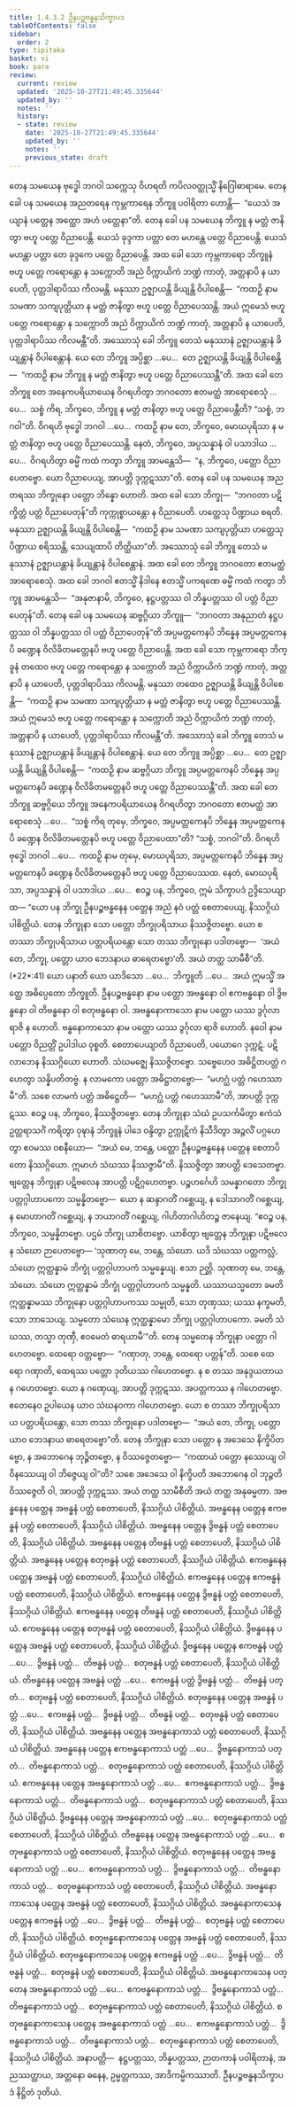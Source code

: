 ```yaml
---
title: 1.4.3.2 ဦနပဉ္စဗန္ဓနသိက္ခာပဒ
tableOfContents: false
sidebar:
  order: 2
type: tipitaka
basket: vi
book: para
review:
  current: review
  updated: '2025-10-27T21:49:45.335644'
  updated_by: ''
  notes: ''
  history:
  - state: review
    date: '2025-10-27T21:49:45.335644'
    updated_by: ''
    notes: ''
    previous_state: draft
---
```



<ReviewStatus review={frontmatter.review} showDetails={true} />

<HypothesisAnnotation frontmatter={frontmatter} />

<DynamicBreadcrumb />

<Division number="609" book="para" e="ch" v="1" p="355">

<Paragraph number="2273" book="para">
တေန သမယေန ဗုဒ္ဓေါ ဘဂဝါ သက္ကေသု ဝိဟရတိ ကပိလဝတ္ထုသ္မိံ နိဂြေါဓာရာမေ. တေန ခေါ ပန သမယေန အညတရေန ကုမ္ဘကာရေန ဘိက္ခူ ပဝါရိတာ ဟောန္တိ—  “ယေသံ အယျာနံ ပတ္တေန အတ္ထော အဟံ ပတ္တေနာ”တိ. တေန ခေါ ပန သမယေန ဘိက္ခူ န မတ္တံ ဇာနိတွာ ဗဟူ ပတ္တေ ဝိညာပေန္တိ. ယေသံ ခုဒ္ဒကာ ပတ္တာ တေ မဟန္တေ ပတ္တေ ဝိညာပေန္တိ. ယေသံ မဟန္တာ ပတ္တာ တေ ခုဒ္ဒကေ ပတ္တေ ဝိညာပေန္တိ. အထ ခေါ သော ကုမ္ဘကာရော ဘိက္ခူနံ ဗဟူ ပတ္တေ ကရောန္တော န သက္ကောတိ အညံ ဝိက္ကာယိကံ ဘဏ္ဍံ ကာတုံ, အတ္တနာပိ န ယာပေတိ, ပုတ္တဒါရာပိဿ ကိလမန္တိ. မနုဿာ ဥဇ္ဈာယန္တိ ခိယျန္တိ ဝိပါစေန္တိ—  “ကထဉှိ နာမ သမဏာ သကျပုတ္တိယာ န မတ္တံ ဇာနိတွာ ဗဟူ ပတ္တေ ဝိညာပေဿန္တိ. အယံ ဣမေသံ ဗဟူ ပတ္တေ ကရောန္တော န သက္ကောတိ အညံ ဝိက္ကာယိကံ ဘဏ္ဍံ ကာတုံ, အတ္တနာပိ န ယာပေတိ, ပုတ္တဒါရာပိဿ ကိလမန္တီ”တိ.
</Paragraph>

<Paragraph number="2274" book="para">
အဿောသုံ ခေါ ဘိက္ခူ တေသံ မနုဿာနံ ဥဇ္ဈာယန္တာနံ ခိယျန္တာနံ ဝိပါစေန္တာနံ. ယေ တေ ဘိက္ခူ အပ္ပိစ္ဆာ …ပေ…  တေ ဥဇ္ဈာယန္တိ ခိယျန္တိ ဝိပါစေန္တိ—  “ကထဉှိ နာမ ဘိက္ခူ န မတ္တံ ဇာနိတွာ ဗဟူ ပတ္တေ ဝိညာပေဿန္တီ”တိ.
</Paragraph>

<Paragraph number="2275" book="para">
အထ ခေါ တေ ဘိက္ခူ တေ အနေကပရိယာယေန ဝိဂရဟိတွာ ဘဂဝတော ဧတမတ္ထံ အာရောစေသုံ …ပေ…  သစ္စံ ကိရ, ဘိက္ခဝေ, ဘိက္ခူ န မတ္တံ ဇာနိတွာ ဗဟူ ပတ္တေ ဝိညာပေန္တီတိ? “သစ္စံ, ဘဂဝါ”တိ. ဝိဂရဟိ ဗုဒ္ဓေါ ဘဂဝါ …ပေ…  ကထဉှိ နာမ တေ, ဘိက္ခဝေ, မောဃပုရိသာ န မတ္တံ ဇာနိတွာ ဗဟူ ပတ္တေ ဝိညာပေဿန္တိ. နေတံ, ဘိက္ခဝေ, အပ္ပသန္နာနံ ဝါ ပသာဒါယ …ပေ…  ဝိဂရဟိတွာ ဓမ္မိံ ကထံ ကတွာ ဘိက္ခူ အာမန္တေသိ—  “န, ဘိက္ခဝေ, ပတ္တော ဝိညာပေတဗ္ဗော. ယော ဝိညာပေယျ, အာပတ္တိ ဒုက္ကဋဿာ”တိ.
</Paragraph>

</Division>
<Division number="610" book="para" e="ch" v="1" p="355">

<Paragraph number="2276" book="para">
တေန ခေါ ပန သမယေန အညတရဿ ဘိက္ခုနော ပတ္တော ဘိန္နော ဟောတိ. အထ ခေါ သော ဘိက္ခု—  “ဘဂဝတာ ပဋိက္ခိတ္တံ ပတ္တံ ဝိညာပေတုန်”တိ ကုက္ကုစ္စာယန္တော န ဝိညာပေတိ. ဟတ္ထေသု ပိဏ္ဍာယ စရတိ. မနုဿာ ဥဇ္ဈာယန္တိ ခိယျန္တိ ဝိပါစေန္တိ—  “ကထဉှိ နာမ သမဏာ သကျပုတ္တိယာ ဟတ္ထေသု ပိဏ္ဍာယ စရိဿန္တိ, သေယျထာပိ တိတ္ထိယာ”တိ.
</Paragraph>

<Paragraph number="2277" book="para">
အဿောသုံ ခေါ ဘိက္ခူ တေသံ မနုဿာနံ ဥဇ္ဈာယန္တာနံ ခိယျန္တာနံ ဝိပါစေန္တာနံ. အထ ခေါ တေ ဘိက္ခူ ဘဂဝတော ဧတမတ္ထံ အာရောစေသုံ. အထ ခေါ ဘဂဝါ ဧတသ္မိံ နိဒါနေ ဧတသ္မိံ ပကရဏေ ဓမ္မိံ ကထံ ကတွာ ဘိက္ခူ အာမန္တေသိ—  “အနုဇာနာမိ, ဘိက္ခဝေ, နဋ္ဌပတ္တဿ ဝါ ဘိန္နပတ္တဿ ဝါ ပတ္တံ ဝိညာပေတုန်”တိ.
</Paragraph>

</Division>
<Division number="611" book="para" e="ch" v="1" p="356">

<Paragraph number="2278" book="para">
တေန ခေါ ပန သမယေန ဆဗ္ဗဂ္ဂိယာ ဘိက္ခူ—  “ဘဂဝတာ အနုညာတံ နဋ္ဌပတ္တဿ ဝါ ဘိန္နပတ္တဿ ဝါ ပတ္တံ ဝိညာပေတုန်”တိ အပ္ပမတ္တကေနပိ ဘိန္နေန အပ္ပမတ္တကေနပိ ခဏ္ဍေန ဝိလိခိတမတ္တေနပိ ဗဟူ ပတ္တေ ဝိညာပေန္တိ. အထ ခေါ သော ကုမ္ဘကာရော ဘိက္ခူနံ တထေဝ ဗဟူ ပတ္တေ ကရောန္တော န သက္ကောတိ အညံ ဝိက္ကာယိကံ ဘဏ္ဍံ ကာတုံ, အတ္တနာပိ န ယာပေတိ, ပုတ္တဒါရာပိဿ ကိလမန္တိ. မနုဿာ တထေဝ ဥဇ္ဈာယန္တိ ခိယျန္တိ ဝိပါစေန္တိ—  “ကထဉှိ နာမ သမဏာ သကျပုတ္တိယာ န မတ္တံ ဇာနိတွာ ဗဟူ ပတ္တေ ဝိညာပေဿန္တိ. အယံ ဣမေသံ ဗဟူ ပတ္တေ ကရောန္တော န သက္ကောတိ အညံ ဝိက္ကာယိကံ ဘဏ္ဍံ ကာတုံ, အတ္တနာပိ န ယာပေတိ, ပုတ္တဒါရာပိဿ ကိလမန္တီ”တိ.
</Paragraph>

<Paragraph number="2279" book="para">
အဿောသုံ ခေါ ဘိက္ခူ တေသံ မနုဿာနံ ဥဇ္ဈာယန္တာနံ ခိယျန္တာနံ ဝိပါစေန္တာနံ. ယေ တေ ဘိက္ခူ အပ္ပိစ္ဆာ …ပေ…  တေ ဥဇ္ဈာယန္တိ ခိယျန္တိ ဝိပါစေန္တိ—  “ကထဉှိ နာမ ဆဗ္ဗဂ္ဂိယာ ဘိက္ခူ အပ္ပမတ္တကေနပိ ဘိန္နေန အပ္ပမတ္တကေနပိ ခဏ္ဍေန ဝိလိခိတမတ္တေနပိ ဗဟူ ပတ္တေ ဝိညာပေဿန္တီ”တိ.
</Paragraph>

<Paragraph number="2280" book="para">
အထ ခေါ တေ ဘိက္ခူ ဆဗ္ဗဂ္ဂိယေ ဘိက္ခူ အနေကပရိယာယေန ဝိဂရဟိတွာ ဘဂဝတော ဧတမတ္ထံ အာရောစေသုံ …ပေ…  “သစ္စံ ကိရ တုမှေ, ဘိက္ခဝေ, အပ္ပမတ္တကေနပိ ဘိန္နေန အပ္ပမတ္တကေနပိ ခဏ္ဍေန ဝိလိခိတမတ္တေနပိ ဗဟူ ပတ္တေ ဝိညာပေထာ”တိ? “သစ္စံ, ဘဂဝါ”တိ. ဝိဂရဟိ ဗုဒ္ဓေါ ဘဂဝါ …ပေ…  ကထဉှိ နာမ တုမှေ, မောဃပုရိသာ, အပ္ပမတ္တကေနပိ ဘိန္နေန အပ္ပမတ္တကေနပိ ခဏ္ဍေန ဝိလိခိတမတ္တေနပိ ဗဟူ ပတ္တေ ဝိညာပေဿထ. နေတံ, မောဃပုရိသာ, အပ္ပသန္နာနံ ဝါ ပသာဒါယ …ပေ…  ဧဝဉ္စ ပန, ဘိက္ခဝေ, ဣမံ သိက္ခာပဒံ ဥဒ္ဒိသေယျာထ—
</Paragraph>

</Division>
<Division number="612" book="para" e="ch" v="1" p="356">

<Paragraph number="2281" book="para">
<Emphasis>“ယော ပန ဘိက္ခု ဦနပဉ္စဗန္ဓနေန ပတ္တေန အညံ နဝံ ပတ္တံ စေတာပေယျ, နိဿဂ္ဂိယံ ပါစိတ္တိယံ. တေန ဘိက္ခုနာ သော ပတ္တော ဘိက္ခုပရိသာယ နိဿဇ္ဇိတဗ္ဗော. ယော စ တဿာ ဘိက္ခုပရိသာယ ပတ္တပရိယန္တော သော တဿ ဘိက္ခုနော ပဒါတဗ္ဗော—  ‘အယံ တေ, ဘိက္ခု, ပတ္တော ယာဝ ဘေဒနာယ ဓာရေတဗ္ဗော’တိ. အယံ တတ္ထ သာမီစီ”</Emphasis>တိ. (*22*:<Emphasis>41</Emphasis>)
</Paragraph>

</Division>
<Division number="613" book="para" e="ch" v="1" p="356">

<Paragraph number="2282" book="para">
<Emphasis>ယော ပနာ</Emphasis>တိ ယော ယာဒိသော …ပေ…  <Emphasis>ဘိက္ခူ</Emphasis>တိ …ပေ…  အယံ ဣမသ္မိံ အတ္ထေ အဓိပ္ပေတော ဘိက္ခူတိ.
</Paragraph>

<Paragraph number="2283" book="para">
<Emphasis>ဦနပဉ္စဗန္ဓနော</Emphasis> နာမ ပတ္တော အဗန္ဓနော ဝါ ဧကဗန္ဓနော ဝါ ဒွိဗန္ဓနော ဝါ တိဗန္ဓနော ဝါ စတုဗန္ဓနော ဝါ. အဗန္ဓနောကာသော နာမ ပတ္တော ယဿ ဒွင်္ဂုလာ ရာဇိ န ဟောတိ. ဗန္ဓနောကာသော နာမ ပတ္တော ယဿ ဒွင်္ဂုလာ ရာဇိ ဟောတိ. <Emphasis>နဝေါ</Emphasis> နာမ ပတ္တော ဝိညတ္တိံ ဥပါဒါယ ဝုစ္စတိ.
</Paragraph>

<Paragraph number="2284" book="para">
<Emphasis>စေတာပေယျာ</Emphasis>တိ ဝိညာပေတိ, ပယောဂေ ဒုက္ကဋံ. ပဋိလာဘေန နိဿဂ္ဂိယော ဟောတိ. သံဃမဇ္ဈေ နိဿဇ္ဇိတဗ္ဗော. သဗ္ဗေဟေဝ အဓိဋ္ဌိတပတ္တံ ဂဟေတွာ သန္နိပတိတဗ္ဗံ. န လာမကော ပတ္တော အဓိဋ္ဌာတဗ္ဗော—  “မဟဂ္ဃံ ပတ္တံ ဂဟေဿာမီ”တိ. သစေ လာမကံ ပတ္တံ အဓိဋ္ဌေတိ—  “မဟဂ္ဃံ ပတ္တံ ဂဟေဿာမီ”တိ, အာပတ္တိ ဒုက္ကဋဿ. ဧဝဉ္စ ပန, ဘိက္ခဝေ, နိဿဇ္ဇိတဗ္ဗော. တေန ဘိက္ခုနာ သံဃံ ဥပသင်္ကမိတွာ ဧကံသံ ဥတ္တရာသင်္ဂံ ကရိတွာ ဝုဍ္ဎာနံ ဘိက္ခူနံ ပါဒေ ဝန္ဒိတွာ ဥက္ကုဋိကံ နိသီဒိတွာ အဉ္ဇလိံ ပဂ္ဂဟေတွာ ဧဝမဿ ဝစနီယော—  “အယံ မေ, ဘန္တေ, ပတ္တော ဦနပဉ္စဗန္ဓနေန ပတ္တေန စေတာပိတော နိဿဂ္ဂိယော. ဣမာဟံ သံဃဿ နိဿဇ္ဇာမီ”တိ. နိဿဇ္ဇိတွာ အာပတ္တိ ဒေသေတဗ္ဗာ. ဗျတ္တေန ဘိက္ခုနာ ပဋိဗလေန အာပတ္တိ ပဋိဂ္ဂဟေတဗ္ဗာ. ပဉ္စဟင်္ဂေဟိ သမန္နာဂတော ဘိက္ခု ပတ္တဂ္ဂါဟာပကော သမ္မန္နိတဗ္ဗော—  ယော န ဆန္ဒာဂတိံ ဂစ္ဆေယျ, န ဒေါသာဂတိံ ဂစ္ဆေယျ, န မောဟာဂတိံ ဂစ္ဆေယျ, န ဘယာဂတိံ ဂစ္ဆေယျ, ဂါဟိတာဂါဟိတဉ္စ ဇာနေယျ. “ဧဝဉ္စ ပန, ဘိက္ခဝေ, သမ္မန္နိတဗ္ဗော. ပဌမံ ဘိက္ခု ယာစိတဗ္ဗော. ယာစိတွာ ဗျတ္တေန ဘိက္ခုနာ ပဋိဗလေန သံဃော ဉာပေတဗ္ဗော—
</Paragraph>

</Division>
<Division number="614" book="para" e="ch" v="1" p="357">

<Paragraph number="2285" book="para">
‘သုဏာတု မေ, ဘန္တေ, သံဃော. ယဒိ သံဃဿ ပတ္တကလ္လံ, သံဃော ဣတ္ထန္နာမံ ဘိက္ခုံ ပတ္တဂ္ဂါဟာပကံ သမ္မန္နေယျ. ဧသာ ဉတ္တိ.
</Paragraph>

<Paragraph number="2286" book="para">
သုဏာတု မေ, ဘန္တေ, သံဃော. သံဃော ဣတ္ထန္နာမံ ဘိက္ခုံ ပတ္တဂ္ဂါဟာပကံ သမ္မန္နတိ. ယဿာယသ္မတော ခမတိ ဣတ္ထန္နာမဿ ဘိက္ခုနော ပတ္တဂ္ဂါဟာပကဿ သမ္မုတိ, သော တုဏှဿ; ယဿ နက္ခမတိ, သော ဘာသေယျ.
</Paragraph>

<Paragraph number="2287" book="para">
သမ္မတော သံဃေန ဣတ္ထန္နာမော ဘိက္ခု ပတ္တဂ္ဂါဟာပကော. ခမတိ သံဃဿ, တသ္မာ တုဏှီ, ဧဝမေတံ ဓာရယာမီ’”တိ.
</Paragraph>

</Division>
<Division number="615" book="para" e="ch" v="1" p="357">

<Paragraph number="2288" book="para">
တေန သမ္မတေန ဘိက္ခုနာ ပတ္တော ဂါဟေတဗ္ဗော. ထေရော ဝတ္တဗ္ဗော—  “ဂဏှာတု, ဘန္တေ, ထေရော ပတ္တန်”တိ. သစေ ထေရော ဂဏှာတိ, ထေရဿ ပတ္တော ဒုတိယဿ ဂါဟေတဗ္ဗော. န စ တဿ အနုဒ္ဒယတာယ န ဂဟေတဗ္ဗော. ယော န ဂဏှေယျ, အာပတ္တိ ဒုက္ကဋဿ. အပတ္တကဿ န ဂါဟေတဗ္ဗော. ဧတေနေဝ ဥပါယေန ယာဝ သံဃနဝကာ ဂါဟေတဗ္ဗော. ယော စ တဿာ ဘိက္ခုပရိသာယ ပတ္တပရိယန္တော, သော တဿ ဘိက္ခုနော ပဒါတဗ္ဗော—  “အယံ တေ, ဘိက္ခု, ပတ္တော ယာဝ ဘေဒနာယ ဓာရေတဗ္ဗော”တိ.
</Paragraph>

<Paragraph number="2289" book="para">
တေန ဘိက္ခုနာ သော ပတ္တော န အဒေသေ နိက္ခိပိတဗ္ဗော, န အဘောဂေန ဘုဉ္ဇိတဗ္ဗော, န ဝိဿဇ္ဇေတဗ္ဗော—  “ကထာယံ ပတ္တော နဿေယျ ဝါ ဝိနဿေယျ ဝါ ဘိဇ္ဇေယျ ဝါ”တိ? သစေ အဒေသေ ဝါ နိက္ခိပတိ အဘောဂေန ဝါ ဘုဉ္ဇတိ ဝိဿဇ္ဇေတိ ဝါ, အာပတ္တိ ဒုက္ကဋဿ.
</Paragraph>

<Paragraph number="2290" book="para">
<Emphasis>အယံ တတ္ထ သာမီစီ</Emphasis>တိ အယံ တတ္ထ အနုဓမ္မတာ.
</Paragraph>

</Division>
<Division number="616" book="para" e="ch" v="1" p="358">

<Paragraph number="2291" book="para">
အဗန္ဓနေန ပတ္တေန အဗန္ဓနံ ပတ္တံ စေတာပေတိ, နိဿဂ္ဂိယံ ပါစိတ္တိယံ. အဗန္ဓနေန ပတ္တေန ဧကဗန္ဓနံ ပတ္တံ စေတာပေတိ, နိဿဂ္ဂိယံ ပါစိတ္တိယံ. အဗန္ဓနေန ပတ္တေန ဒွိဗန္ဓနံ ပတ္တံ စေတာပေတိ, နိဿဂ္ဂိယံ ပါစိတ္တိယံ. အဗန္ဓနေန ပတ္တေန တိဗန္ဓနံ ပတ္တံ စေတာပေတိ, နိဿဂ္ဂိယံ ပါစိတ္တိယံ. အဗန္ဓနေန ပတ္တေန စတုဗန္ဓနံ ပတ္တံ စေတာပေတိ, နိဿဂ္ဂိယံ ပါစိတ္တိယံ.
</Paragraph>

<Paragraph number="2292" book="para">
ဧကဗန္ဓနေန ပတ္တေန အဗန္ဓနံ ပတ္တံ စေတာပေတိ, နိဿဂ္ဂိယံ ပါစိတ္တိယံ. ဧကဗန္ဓနေန ပတ္တေန ဧကဗန္ဓနံ ပတ္တံ စေတာပေတိ, နိဿဂ္ဂိယံ ပါစိတ္တိယံ. ဧကဗန္ဓနေန ပတ္တေန ဒွိဗန္ဓနံ ပတ္တံ စေတာပေတိ, နိဿဂ္ဂိယံ ပါစိတ္တိယံ. ဧကဗန္ဓနေန ပတ္တေန တိဗန္ဓနံ ပတ္တံ စေတာပေတိ, နိဿဂ္ဂိယံ ပါစိတ္တိယံ. ဧကဗန္ဓနေန ပတ္တေန စတုဗန္ဓနံ ပတ္တံ စေတာပေတိ, နိဿဂ္ဂိယံ ပါစိတ္တိယံ.
</Paragraph>

<Paragraph number="2293" book="para">
ဒွိဗန္ဓနေန ပတ္တေန အဗန္ဓနံ ပတ္တံ စေတာပေတိ, နိဿဂ္ဂိယံ ပါစိတ္တိယံ. ဒွိဗန္ဓနေန ပတ္တေန ဧကဗန္ဓနံ ပတ္တံ …ပေ…  ဒွိဗန္ဓနံ ပတ္တံ…  တိဗန္ဓနံ ပတ္တံ…  စတုဗန္ဓနံ ပတ္တံ စေတာပေတိ, နိဿဂ္ဂိယံ ပါစိတ္တိယံ.
</Paragraph>

<Paragraph number="2294" book="para">
တိဗန္ဓနေန ပတ္တေန အဗန္ဓနံ ပတ္တံ …ပေ…  ဧကဗန္ဓနံ ပတ္တံ ဒွိဗန္ဓနံ ပတ္တံ…  တိဗန္ဓနံ ပတ္တံ…  စတုဗန္ဓနံ ပတ္တံ စေတာပေတိ, နိဿဂ္ဂိယံ ပါစိတ္တိယံ.
</Paragraph>

<Paragraph number="2295" book="para">
စတုဗန္ဓနေန ပတ္တေန အဗန္ဓနံ ပတ္တံ …ပေ…  ဧကဗန္ဓနံ ပတ္တံ…  ဒွိဗန္ဓနံ ပတ္တံ…  တိဗန္ဓနံ ပတ္တံ…  စတုဗန္ဓနံ ပတ္တံ စေတာပေတိ, နိဿဂ္ဂိယံ ပါစိတ္တိယံ.
</Paragraph>

<Paragraph number="2296" book="para">
အဗန္ဓနေန ပတ္တေန အဗန္ဓနောကာသံ ပတ္တံ စေတာပေတိ, နိဿဂ္ဂိယံ ပါစိတ္တိယံ. အဗန္ဓနေန ပတ္တေန ဧကဗန္ဓနောကာသံ ပတ္တံ …ပေ…  ဒွိဗန္ဓနောကာသံ ပတ္တံ…  တိဗန္ဓနောကာသံ ပတ္တံ…  စတုဗန္ဓနောကာသံ ပတ္တံ စေတာပေတိ, နိဿဂ္ဂိယံ ပါစိတ္တိယံ.
</Paragraph>

<Paragraph number="2297" book="para">
ဧကဗန္ဓနေန ပတ္တေန အဗန္ဓနောကာသံ ပတ္တံ …ပေ…  ဧကဗန္ဓနောကာသံ ပတ္တံ…  ဒွိဗန္ဓနောကာသံ ပတ္တံ…  တိဗန္ဓနောကာသံ ပတ္တံ…  စတုဗန္ဓနောကာသံ ပတ္တံ စေတာပေတိ, နိဿဂ္ဂိယံ ပါစိတ္တိယံ.
</Paragraph>

<Paragraph number="2298" book="para">
ဒွိဗန္ဓနေန ပတ္တေန အဗန္ဓနောကာသံ ပတ္တံ …ပေ…  စတုဗန္ဓနောကာသံ ပတ္တံ စေတာပေတိ, နိဿဂ္ဂိယံ ပါစိတ္တိယံ.
</Paragraph>

<Paragraph number="2299" book="para">
တိဗန္ဓနေန ပတ္တေန အဗန္ဓနောကာသံ ပတ္တံ …ပေ…  စတုဗန္ဓနောကာသံ ပတ္တံ စေတာပေတိ, နိဿဂ္ဂိယံ ပါစိတ္တိယံ.
</Paragraph>

<Paragraph number="2300" book="para">
စတုဗန္ဓနေန ပတ္တေန အဗန္ဓနောကာသံ ပတ္တံ …ပေ…  ဧကဗန္ဓနောကာသံ ပတ္တံ…  ဒွိဗန္ဓနောကာသံ ပတ္တံ…  တိဗန္ဓနောကာသံ ပတ္တံ…  စတုဗန္ဓနောကာသံ ပတ္တံ စေတာပေတိ, နိဿဂ္ဂိယံ ပါစိတ္တိယံ.
</Paragraph>

<Paragraph number="2301" book="para">
အဗန္ဓနောကာသေန ပတ္တေန အဗန္ဓနံ ပတ္တံ စေတာပေတိ, နိဿဂ္ဂိယံ ပါစိတ္တိယံ. အဗန္ဓနောကာသေန ပတ္တေန ဧကဗန္ဓနံ ပတ္တံ …ပေ…  ဒွိဗန္ဓနံ ပတ္တံ…  တိဗန္ဓနံ ပတ္တံ…  စတုဗန္ဓနံ ပတ္တံ စေတာပေတိ, နိဿဂ္ဂိယံ ပါစိတ္တိယံ.
</Paragraph>

<Paragraph number="2302" book="para">
စတုဗန္ဓနောကာသေန ပတ္တေန အဗန္ဓနံ ပတ္တံ စေတာပေတိ, နိဿဂ္ဂိယံ ပါစိတ္တိယံ. စတုဗန္ဓနောကာသေန ပတ္တေန ဧကဗန္ဓနံ ပတ္တံ …ပေ…  ဒွိဗန္ဓနံ ပတ္တံ…  တိဗန္ဓနံ ပတ္တံ…  စတုဗန္ဓနံ ပတ္တံ စေတာပေတိ, နိဿဂ္ဂိယံ ပါစိတ္တိယံ.
</Paragraph>

<Paragraph number="2303" book="para">
အဗန္ဓနောကာသေန ပတ္တေန အဗန္ဓနောကာသံ ပတ္တံ …ပေ…  ဧကဗန္ဓနောကာသံ ပတ္တံ…  ဒွိဗန္ဓနောကာသံ ပတ္တံ…  တိဗန္ဓနောကာသံ ပတ္တံ…  စတုဗန္ဓနောကာသံ ပတ္တံ စေတာပေတိ, နိဿဂ္ဂိယံ ပါစိတ္တိယံ.
</Paragraph>

<Paragraph number="2304" book="para">
စတုဗန္ဓနောကာသေန ပတ္တေန အဗန္ဓနောကာသံ ပတ္တံ …ပေ…  ဧကဗန္ဓနောကာသံ ပတ္တံ…  ဒွိဗန္ဓနောကာသံ ပတ္တံ…  တိဗန္ဓနောကာသံ ပတ္တံ…  စတုဗန္ဓနောကာသံ ပတ္တံ စေတာပေတိ, နိဿဂ္ဂိယံ ပါစိတ္တိယံ.
</Paragraph>

</Division>
<Division number="617" book="para" e="ch" v="1" p="359">

<Paragraph number="2305" book="para">
အနာပတ္တိ—  နဋ္ဌပတ္တဿ, ဘိန္နပတ္တဿ, ဉာတကာနံ ပဝါရိတာနံ, အညဿတ္ထာယ, အတ္တနော ဓနေန, ဥမ္မတ္တကဿ, အာဒိကမ္မိကဿာတိ.

</Paragraph>
</Division>

<Paragraph number="2306" type="center" book="para">
ဦနပဉ္စဗန္ဓနသိက္ခာပဒံ နိဋ္ဌိတံ ဒုတိယံ.
</Paragraph>